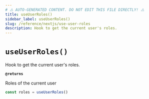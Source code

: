 ```yaml
---
# ⚠️ AUTO-GENERATED CONTENT. DO NOT EDIT THIS FILE DIRECTLY! ⚠️
title: useUserRoles()
sidebar_label: useUserRoles()
slug: /reference/nextjs/use-user-roles
description: Hook to get the current user's roles.
---
```


# `useUserRoles()`

Hook to get the current user's roles.

**`@returns`**

Roles of the current user

```ts
const roles = useUserRoles()
```
